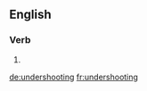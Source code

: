 ==English==

===Verb===
{{head|en}}

# {{present participle of|undershoot}}

[[de:undershooting]]
[[fr:undershooting]]